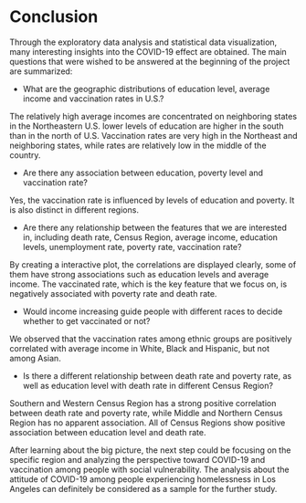 # Conclusion
Through the exploratory data analysis and statistical data visualization, many interesting insights into the COVID-19 effect are obtained. The main questions that were wished to be answered at the beginning of the project are summarized:

* What are the geographic distributions of education level, average income and vaccination rates in U.S.?

The relatively high average incomes are concentrated on neighboring states in the Northeastern U.S. lower levels of education are higher in the south than in the north of U.S. Vaccination rates are very high in the Northeast and neighboring states, while rates are relatively low in the middle of the country.

* Are there any association between education, poverty level and vaccination rate? 

Yes, the vaccination rate is influenced by levels of education and poverty. It is also distinct in different regions.

* Are there any relationship between the features that we are interested in, including death rate, Census Region, average income, education levels, unemployment rate, poverty rate, vaccination rate?

By creating a interactive plot, the correlations are displayed clearly, some of them have strong associations such as education levels and average income. The vaccinated rate, which is the key feature that we focus on, is negatively associated with poverty rate and death rate. 

* Would income increasing guide people with different races to decide whether to get vaccinated or not? 

We observed that the vaccination rates among ethnic groups are positively correlated with average income in White, Black and Hispanic, but not among Asian.


* Is there a different relationship between death rate and poverty rate, as well as education level with death rate in different Census Region? 

Southern and Western Census Region has a strong positive correlation between death rate and poverty rate, while Middle and Northern Census Region has no apparent association. All of Census Regions show positive association between education level and death rate.

After learning about the big picture, the next step could be focusing on the specific region and analyzing the perspective toward COVID-19 and vaccination among people with social vulnerability. The analysis about the attitude of COVID-19 among people experiencing homelessness in Los Angeles can definitely be considered as a sample for the further study.  
